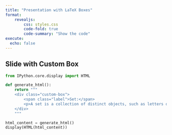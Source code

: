 ```yaml
---
title: "Presentation with LaTeX Boxes"
format: 
    revealjs:
        css: styles.css
        code-fold: true
        code-summary: "Show the code"
execute:
  echo: false
---
```


## Slide with Custom Box

```python
from IPython.core.display import HTML

def generate_html():
    return """
    <div class="custom-box">
        <span class="label">Set:</span>
        <p>A set is a collection of distinct objects, such as letters or numbers.</p>
    </div>
    """

html_content = generate_html()
display(HTML(html_content))
```
